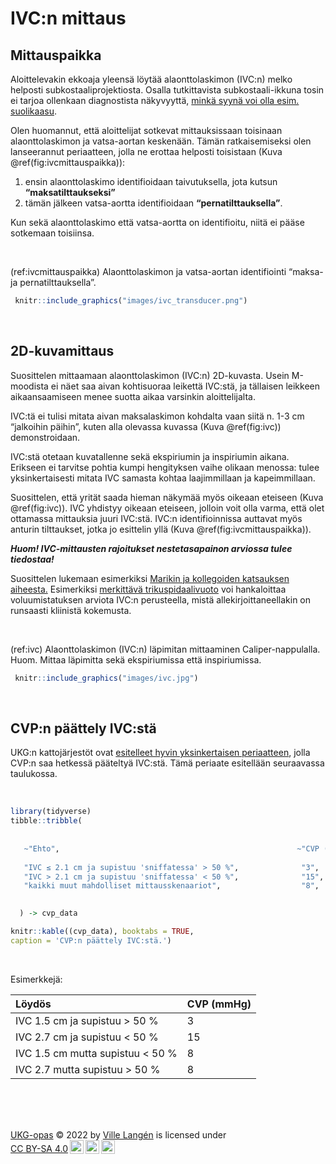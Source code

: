 # IVC:n mittaus{#icvmittaus}

## Mittauspaikka

Aloittelevakin ekkoaja yleensä löytää alaonttolaskimon (IVC:n) melko helposti subkostaaliprojektiosta. Osalla tutkittavista subkostaali-ikkuna tosin ei tarjoa ollenkaan diagnostista näkyvyyttä, [minkä syynä voi olla esim. suolikaasu](https://pubmed.ncbi.nlm.nih.gov/38222871/).


Olen huomannut, että aloittelijat sotkevat mittauksissaan toisinaan alaonttolaskimon ja vatsa-aortan keskenään. Tämän ratkaisemiseksi olen lanseerannut periaatteen, jolla ne erottaa helposti toisistaan  (Kuva \@ref(fig:ivcmittauspaikka)):

1) ensin alaonttolaskimo identifioidaan taivutuksella, jota kutsun **"maksatilttaukseksi"**
2) tämän jälkeen vatsa-aortta identifioidaan **"pernatilttauksella"**.

Kun sekä alaonttolaskimo että vatsa-aortta on identifioitu, niitä ei pääse sotkemaan toisiinsa.


<br />

(ref:ivcmittauspaikka) Alaonttolaskimon ja vatsa-aortan identifiointi "maksa- ja pernatilttauksella".

```r
 knitr::include_graphics("images/ivc_transducer.png")
```

<br />


## 2D-kuvamittaus

Suosittelen mittaamaan alaonttolaskimon (IVC:n) 2D-kuvasta. Usein M-moodista ei näet saa aivan kohtisuoraa leikettä IVC:stä, ja tällaisen leikkeen aikaansaamiseen menee suotta aikaa varsinkin aloittelijalta.

IVC:tä ei tulisi mitata aivan maksalaskimon kohdalta vaan siitä n. 1-3 cm "jalkoihin päihin", kuten alla olevassa kuvassa (Kuva \@ref(fig:ivc)) demonstroidaan.

IVC:stä otetaan kuvatallenne sekä ekspiriumin ja inspiriumin aikana. Erikseen ei tarvitse pohtia kumpi hengityksen vaihe olikaan menossa: tulee yksinkertaisesti mitata IVC samasta kohtaa laajimmillaan ja kapeimmillaan.

Suosittelen, että yrität saada hieman näkymää myös oikeaan eteiseen (Kuva \@ref(fig:ivc)). IVC yhdistyy oikeaan eteiseen, jolloin voit olla varma, että olet ottamassa mittauksia juuri IVC:stä. IVC:n identifioinnissa auttavat myös anturin tilttaukset, jotka jo esittelin yllä (Kuva \@ref(fig:ivcmittauspaikka)).

***Huom! IVC-mittausten rajoitukset nestetasapainon arviossa tulee tiedostaa!***

Suosittelen lukemaan esimerkiksi [Marikin ja kollegoiden katsauksen aiheesta.](https://www.sciencedirect.com/science/article/pii/S0012369208601634) Esimerkiksi [merkittävä trikuspidaalivuoto](https://pubmed.ncbi.nlm.nih.gov/27107754/) voi hankaloittaa voluumistatuksen arviota IVC:n perusteella, mistä allekirjoittaneellakin on runsaasti kliinistä kokemusta.

<br />

(ref:ivc) Alaonttolaskimon (IVC:n) läpimitan mittaaminen Caliper-nappulalla. Huom. Mittaa läpimitta sekä ekspiriumissa että inspiriumissa.

```r
 knitr::include_graphics("images/ivc.jpg")
```

<br />


## CVP:n päättely IVC:stä

UKG:n kattojärjestöt ovat [esitelleet hyvin yksinkertaisen periaatteen](https://www.onlinejase.com/article/S0894-7317(10)00434-7/fulltext), jolla CVP:n saa hetkessä pääteltyä IVC:stä. Tämä periaate esitellään seuraavassa taulukossa.


<br />

```r
library(tidyverse)
tibble::tribble(
                
        
   ~"Ehto",                                                     ~"CVP (mmHg)",     ~"Tulkinta",
                                 
   "IVC ≤ 2.1 cm ja supistuu 'sniffatessa' > 50 %",              "3",               "CVP normaali",
   "IVC > 2.1 cm ja supistuu 'sniffatessa' < 50 %",              "15",              "CVP suuri",
   "kaikki muut mahdolliset mittausskenaariot",                  "8",              "CVP kohtalainen"
   

  ) -> cvp_data

knitr::kable((cvp_data), booktabs = TRUE,
caption = 'CVP:n päättely IVC:stä.')


```


<br />

Esimerkkejä:

Löydös                            CVP (mmHg)
--------------------------------  ------------
IVC 1.5 cm ja supistuu > 50 %     3 
IVC 2.7 cm ja supistuu < 50 %     15         
IVC 1.5 cm mutta supistuu < 50 %  8          
IVC 2.7 mutta supistuu > 50 %     8          

<br/>
<br/>
<br/>
<p xmlns:cc="http://creativecommons.org/ns#" xmlns:dct="http://purl.org/dc/terms/"><a property="dct:title" rel="cc:attributionURL" href="https://ukg-opas.netlify.app/">UKG-opas</a> © 2022 by <a rel="cc:attributionURL dct:creator" property="cc:attributionName" href="https://www.linkedin.com/in/ville-langen/">Ville Langén</a> is licensed under <a href="https://creativecommons.org/licenses/by-sa/4.0/?ref=chooser-v1" target="_blank" rel="license noopener noreferrer" style="display:inline-block;">CC BY-SA 4.0<img style="height:22px!important;margin-left:3px;vertical-align:text-bottom;" src="https://mirrors.creativecommons.org/presskit/icons/cc.svg?ref=chooser-v1" alt=""><img style="height:22px!important;margin-left:3px;vertical-align:text-bottom;" src="https://mirrors.creativecommons.org/presskit/icons/by.svg?ref=chooser-v1" alt=""><img style="height:22px!important;margin-left:3px;vertical-align:text-bottom;" src="https://mirrors.creativecommons.org/presskit/icons/sa.svg?ref=chooser-v1" alt=""></a></p>


          